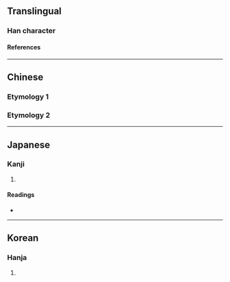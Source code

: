 {{also|是}}
{{character info/new}}
==Translingual==

===Han character===
{{Han char|rn=72|rad=日|as=05|sn=9|four=60101|canj=AMYM|ids=⿱日正}}

====References====
{{Han ref|kx=0494.010|dkj=13860|dj=0858.070|hdz=21497.040|uh=6630}}

----

==Chinese==

===Etymology 1===
{{zh-see|是|v}}

===Etymology 2===
{{zh-see|夏|v}}

----

==Japanese==

===Kanji===
{{ja-kanji|grade=|rs=日05}}

# {{rfdef|ja|sort=日05}}

====Readings====
* {{ja-readings|on=[[し]] (shi)|kun=[[これ]] (kore)}}

----

==Korean==

===Hanja===
{{ko-hanja|hangeul=[[하]], [[시]]|eumhun=|rv=ha, si|mr=ha, si|y=ha, si}}

# {{rfdef|ko|sort=日05}}